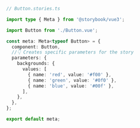 ```ts
// Button.stories.ts

import type { Meta } from '@storybook/vue3';

import Button from './Button.vue';

const meta: Meta<typeof Button> = {
  component: Button,
  //👇 Creates specific parameters for the story
  parameters: {
    backgrounds: {
      values: [
        { name: 'red', value: '#f00' },
        { name: 'green', value: '#0f0' },
        { name: 'blue', value: '#00f' },
      ],
    },
  },
};

export default meta;
```
